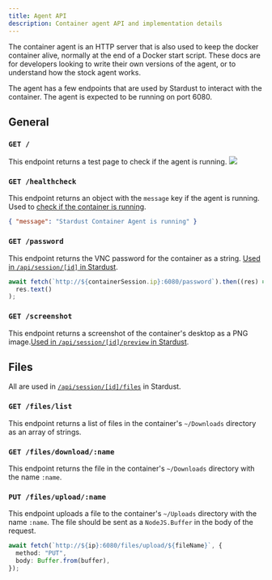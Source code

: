 ```yaml
---
title: Agent API
description: Container agent API and implementation details
---
```


The container agent is an HTTP server that is also used to keep the docker container alive, normally at the end of a Docker start script. These docs are for developers looking to write their own versions of the agent, or to understand how the stock agent works.

The agent has a few endpoints that are used by Stardust to interact with the container. The agent is expected to be running on port 6080.

## General

### `GET /`

This endpoint returns a test page to check if the agent is running.
![](/images/writing-workspaces/agent.jpeg)

### `GET /healthcheck`

This endpoint returns an object with the `message` key if the agent is running. Used to [check if the container is running](https://github.com/spaceness/stardust/blob/main/src/lib/session/session-running.ts).

```json title="Example response"
{ "message": "Stardust Container Agent is running" }
```

### `GET /password`

This endpoint returns the VNC password for the container as a string. [Used in `/api/session/[id]` in Stardust](https://github.com/spaceness/stardust/blob/main/src/app/api/session/%5Bslug%5D/route.ts).

```ts
await fetch(`http://${containerSession.ip}:6080/password`).then((res) =>
  res.text()
);
```

### `GET /screenshot`

This endpoint returns a screenshot of the container's desktop as a PNG image.[Used in `/api/session/[id]/preview` in Stardust](https://github.com/spaceness/stardust/blob/main/src/app/api/session/%5Bslug%5D/preview/route.ts).

## Files

All are used in [`/api/session/[id]/files`](https://github.com/spaceness/stardust/blob/main/src/app/api/session/%5Bslug%5D/files/route.ts) in Stardust.

### `GET /files/list`

This endpoint returns a list of files in the container's `~/Downloads` directory as an array of strings.

### `GET /files/download/:name`

This endpoint returns the file in the container's `~/Downloads` directory with the name `:name`.

### `PUT /files/upload/:name`

This endpoint uploads a file to the container's `~/Uploads` directory with the name `:name`. The file should be sent as a `NodeJS.Buffer` in the body of the request.

```ts
await fetch(`http://${ip}:6080/files/upload/${fileName}`, {
  method: "PUT",
  body: Buffer.from(buffer),
});
```
